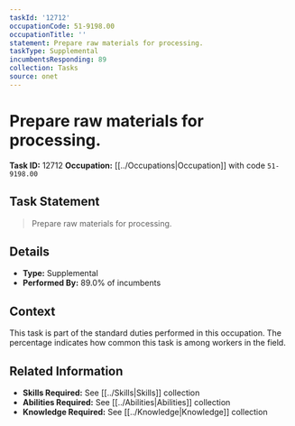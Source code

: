 ```yaml
---
taskId: '12712'
occupationCode: 51-9198.00
occupationTitle: ''
statement: Prepare raw materials for processing.
taskType: Supplemental
incumbentsResponding: 89
collection: Tasks
source: onet
---
```

# Prepare raw materials for processing.

**Task ID:** 12712
**Occupation:** [[../Occupations|Occupation]] with code `51-9198.00`

## Task Statement

> Prepare raw materials for processing.

## Details

- **Type:** Supplemental
- **Performed By:** 89.0% of incumbents

## Context

This task is part of the standard duties performed in this occupation. The percentage indicates how common this task is among workers in the field.

## Related Information

- **Skills Required:** See [[../Skills|Skills]] collection
- **Abilities Required:** See [[../Abilities|Abilities]] collection
- **Knowledge Required:** See [[../Knowledge|Knowledge]] collection
